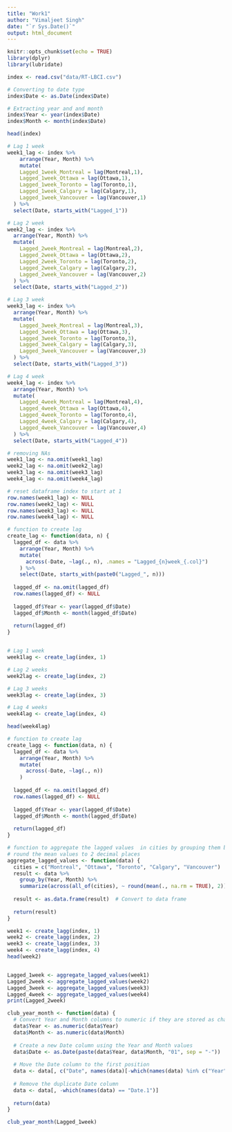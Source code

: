 ```yaml
---
title: "Work1"
author: "Vimaljeet Singh"
date: "`r Sys.Date()`"
output: html_document
---
```


```r
knitr::opts_chunk$set(echo = TRUE)
library(dplyr)
library(lubridate)
```

```r
index <- read.csv("data/RT-LBCI.csv")

# Converting to date type
index$Date <- as.Date(index$Date)

# Extracting year and and month
index$Year <- year(index$Date)
index$Month <- month(index$Date)

head(index)
```

```r
# Lag 1 week
week1_lag <- index %>%
    arrange(Year, Month) %>%
    mutate(
    Lagged_1week_Montreal = lag(Montreal,1),
    Lagged_1week_Ottawa = lag(Ottawa,1),
    Lagged_1week_Toronto = lag(Toronto,1),
    Lagged_1week_Calgary = lag(Calgary,1),
    Lagged_1week_Vancouver = lag(Vancouver,1)
  ) %>%
  select(Date, starts_with("Lagged_1"))

# Lag 2 week
week2_lag <- index %>%
  arrange(Year, Month) %>%
  mutate(
    Lagged_2week_Montreal = lag(Montreal,2),
    Lagged_2week_Ottawa = lag(Ottawa,2),
    Lagged_2week_Toronto = lag(Toronto,2),
    Lagged_2week_Calgary = lag(Calgary,2),
    Lagged_2week_Vancouver = lag(Vancouver,2)
  ) %>%
  select(Date, starts_with("Lagged_2"))

# Lag 3 week
week3_lag <- index %>%
  arrange(Year, Month) %>%
  mutate(
    Lagged_3week_Montreal = lag(Montreal,3),
    Lagged_3week_Ottawa = lag(Ottawa,3),
    Lagged_3week_Toronto = lag(Toronto,3),
    Lagged_3week_Calgary = lag(Calgary,3),
    Lagged_3week_Vancouver = lag(Vancouver,3)
  ) %>%
  select(Date, starts_with("Lagged_3"))

# Lag 4 week
week4_lag <- index %>%
  arrange(Year, Month) %>%
  mutate(
    Lagged_4week_Montreal = lag(Montreal,4),
    Lagged_4week_Ottawa = lag(Ottawa,4),
    Lagged_4week_Toronto = lag(Toronto,4),
    Lagged_4week_Calgary = lag(Calgary,4),
    Lagged_4week_Vancouver = lag(Vancouver,4)
  ) %>%
  select(Date, starts_with("Lagged_4"))

# removing NAs
week1_lag <- na.omit(week1_lag)
week2_lag <- na.omit(week2_lag)
week3_lag <- na.omit(week3_lag)
week4_lag <- na.omit(week4_lag)

# reset dataframe index to start at 1
row.names(week1_lag) <- NULL
row.names(week2_lag) <- NULL
row.names(week3_lag) <- NULL
row.names(week4_lag) <- NULL
```


```r
# function to create lag
create_lag <- function(data, n) {
  lagged_df <- data %>%
    arrange(Year, Month) %>%
    mutate(
      across(-Date, ~lag(., n), .names = "Lagged_{n}week_{.col}")
    ) %>%
    select(Date, starts_with(paste0("Lagged_", n)))
  
  lagged_df <- na.omit(lagged_df)
  row.names(lagged_df) <- NULL
  
  lagged_df$Year <- year(lagged_df$Date)
  lagged_df$Month <- month(lagged_df$Date)
  
  return(lagged_df)
}


# Lag 1 week
week1lag <- create_lag(index, 1)

# Lag 2 weeks
week2lag <- create_lag(index, 2)

# Lag 3 weeks
week3lag <- create_lag(index, 3)

# Lag 4 weeks
week4lag <- create_lag(index, 4)
```

```r
head(week4lag)
```


```r
# function to create lag
create_lagg <- function(data, n) {
  lagged_df <- data %>%
    arrange(Year, Month) %>%
    mutate(
      across(-Date, ~lag(., n))
    ) 
  
  lagged_df <- na.omit(lagged_df)
  row.names(lagged_df) <- NULL
  
  lagged_df$Year <- year(lagged_df$Date)
  lagged_df$Month <- month(lagged_df$Date)
  
  return(lagged_df)
}

# function to aggregate the lagged values  in cities by grouping them by year then month
# round the mean values to 2 decimal places 
aggregate_lagged_values <- function(data) {
  cities = c("Montreal", "Ottawa", "Toronto", "Calgary", "Vancouver")
  result <- data %>%
    group_by(Year, Month) %>%
    summarize(across(all_of(cities), ~ round(mean(., na.rm = TRUE), 2)))
  
  result <- as.data.frame(result)  # Convert to data frame
  
  return(result)
}
```

```r

week1 <- create_lagg(index, 1)
week2 <- create_lagg(index, 2)
week3 <- create_lagg(index, 3)
week4 <- create_lagg(index, 4)
head(week2)


Lagged_1week <- aggregate_lagged_values(week1)
Lagged_2week <- aggregate_lagged_values(week2)
Lagged_3week <- aggregate_lagged_values(week3)
Lagged_4week <- aggregate_lagged_values(week4)
print(Lagged_2week)
```

```r
club_year_month <- function(data) {
  # Convert Year and Month columns to numeric if they are stored as characters
  data$Year <- as.numeric(data$Year)
  data$Month <- as.numeric(data$Month)
  
  # Create a new Date column using the Year and Month values
  data$Date <- as.Date(paste(data$Year, data$Month, "01", sep = "-"))
  
  # Move the Date column to the first position
  data <- data[, c("Date", names(data)[-which(names(data) %in% c("Year", "Month"))])]
  
  # Remove the duplicate Date column
  data <- data[, -which(names(data) == "Date.1")]
  
  return(data)
}


```

```r
club_year_month(Lagged_1week)
```

